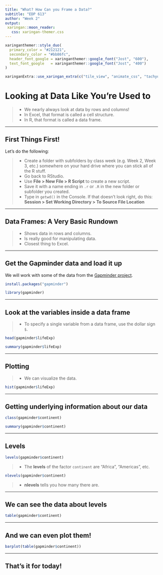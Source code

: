 ```yaml
---
title: "What? How Can you Frame a Data?"
subtitle: "EDP 613"
author: "Week 2"
output: 
 xaringan::moon_reader:
   css: xaringan-themer.css
---
```


```r
xaringanthemer::style_duo(
  primary_color = "#212121",
  secondary_color = "#bb86fc",
  header_font_google = xaringanthemer::google_font("Jost", "600"),
  text_font_google   = xaringanthemer::google_font("Jost", "400")
)

xaringanExtra::use_xaringan_extra(c("tile_view", "animate_css", "tachyons", "share_again"))
```

# Looking at Data Like You're Used to
>- We nearly always look at data by rows and columns! 
>- In Excel, that format is called a cell structure.
>- In R, that format is called a data frame.

---

## First Things First!
Let's do the following:

>- Create a folder with subfolders by class week (e.g. Week 2, Week 3, etc.) somewhere on your hard drive where you can stick all of the R stuff. 
>- Go back to RStudio.
>- Use **File > New File > R Script** to create a new script.
>- Save it with a name ending in `.r` or `.R` in the new folder or subfolder you created.
>- Type in `getwd()` in the Console. If that doesn't look right, do this: **Session > Set Working Directory > To Source File Location**

---

## Data Frames: A Very Basic Rundown

>- Shows data in rows and columns.
>- Is really good for manipulating data.
>- Closest thing to Excel.

---

## Get the Gapminder data and load it up

We will work with some of the data from the [Gapminder project](https://www.gapminder.org/){target="_blank"}.

```r
install.packages("gapminder")
```

```r
library(gapminder)
```

---

## Look at the variables inside a data frame

>- To specify a single variable from a data frame, use the dollar sign `$`.

```r
head(gapminder$lifeExp)
```

```r
summary(gapminder$lifeExp)
```

---

## Plotting

>- We can visualize the data.

```r
hist(gapminder$lifeExp)
```

---

## Getting underlying information about our data

```r
class(gapminder$continent)
```


```r
summary(gapminder$continent)
```

---

## Levels

```r
levels(gapminder$continent)
```

>- The __levels__ of the factor `continent` are "Africa", "Americas", etc.

```r
nlevels(gapminder$continent)
```

>-  __nlevels__ tells you how many there are.

---

## We can see the data about levels

```r
table(gapminder$continent)
```

---

## And we can even plot them!

```r
barplot(table(gapminder$continent))
```

---

## That's it for today!
